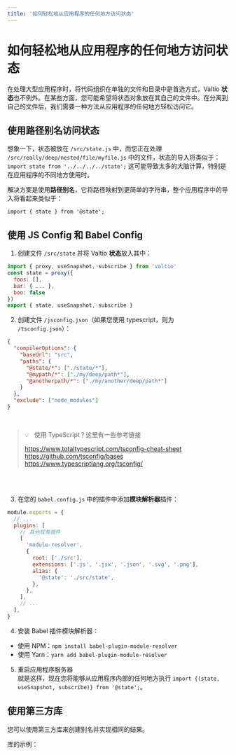```yaml
---
title: '如何轻松地从应用程序的任何地方访问状态'
---
```


# 如何轻松地从应用程序的任何地方访问状态

在处理大型应用程序时，将代码组织在单独的文件和目录中是首选方式，Valtio **状态**也不例外。在某些方面，您可能希望将状态对象放在其自己的文件中。在分离到自己的文件后，我们需要一种方法从应用程序的任何地方轻松访问它。

## 使用路径别名访问状态

想象一下，状态被放在 `/src/state.js` 中，而您正在处理 `/src/really/deep/nested/file/myfile.js` 中的文件，状态的导入将类似于：`import state from '../../../../state';` 这可能导致太多的大脑计算，特别是在应用程序的不同地方使用时。

解决方案是使用**路径别名**，它将路径映射到更简单的字符串，整个应用程序中的导入将看起来类似于：

`import { state } from '@state';`

## 使用 JS Config 和 Babel Config

1. 创建文件 `/src/state` 并将 Valtio **状态**放入其中：

```js
import { proxy, useSnapshot, subscribe } from 'valtio'
const state = proxy({
  foos: [],
  bar: { ... },
  boo: false
})
export { state, useSnapshot, subscribe }
```

2. 创建文件 `/jsconfig.json`（如果您使用 typescript，则为 `/tsconfig.json`）：

```json
{
  "compilerOptions": {
    "baseUrl": "src",
    "paths": {
      "@state/*": ["./state/*"],
      "@mypath/*": ["./my/deep/path*"],
      "@anotherpath/*": ["./my/another/deep/path*"]
    }
  },
  "exclude": ["node_modules"]
}
```

<br />

<blockquote className="tip">
 💡 &nbsp; 使用 TypeScript？这里有一些参考链接

https://www.totaltypescript.com/tsconfig-cheat-sheet<br />
https://github.com/tsconfig/bases<br />
https://www.typescriptlang.org/tsconfig/

</blockquote>

<br />

<br />

3. 在您的 `babel.config.js` 中的插件中添加**模块解析器**插件：

```js
module.exports = {
  // ...
  plugins: [
    // 其他现有插件
    [
      'module-resolver',
      {
        root: ['./src'],
        extensions: ['.js', '.jsx', '.json', '.svg', '.png'],
        alias: {
          '@state': './src/state',
        },
      },
    ],
    // ...
  ],
}
```

4. 安装 Babel 插件模块解析器：

- 使用 NPM：`npm install babel-plugin-module-resolver`
- 使用 Yarn：`yarn add babel-plugin-module-resolver`

5. 重启应用程序服务器
   <br />
   就是这样，现在您将能够从应用程序内部的任何地方执行 `import {(state, useSnapshot, subscribe)} from '@state';`。

## 使用第三方库

您可以使用第三方库来创建别名并实现相同的结果。

库的示例：
